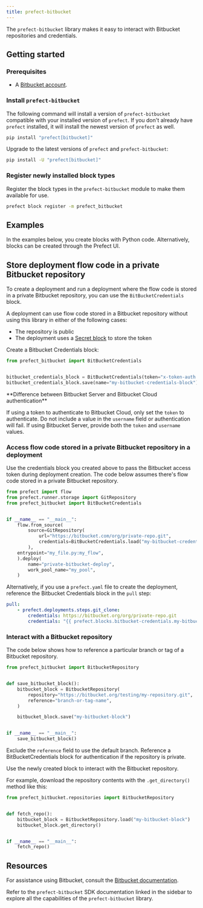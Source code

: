 ```yaml
---
title: prefect-bitbucket
---
```


The `prefect-bitbucket` library makes it easy to interact with Bitbucket repositories and credentials.

## Getting started

### Prerequisites

- A [Bitbucket account](https://bitbucket.org/product).

### Install `prefect-bitbucket`

The following command will install a version of `prefect-bitbucket` compatible with your installed version of `prefect`.
If you don't already have `prefect` installed, it will install the newest version of `prefect` as well.

```bash
pip install "prefect[bitbucket]"
```

Upgrade to the latest versions of `prefect` and `prefect-bitbucket`:

```bash
pip install -U "prefect[bitbucket]"
```

### Register newly installed block types

Register the block types in the `prefect-bitbucket` module to make them available for use.

```bash
prefect block register -m prefect_bitbucket
```

## Examples

In the examples below, you create blocks with Python code.
Alternatively, blocks can be created through the Prefect UI.

## Store deployment flow code in a private Bitbucket repository

To create a deployment and run a deployment where the flow code is stored in a private Bitbucket repository, you can use the `BitBucketCredentials` block.

A deployment can use flow code stored in a Bitbucket repository without using this library in either of the following cases:

- The repository is public
- The deployment uses a [Secret block](/3.0/resources/secrets) to store the token

Create a Bitbucket Credentials block:

```python
from prefect_bitbucket import BitBucketCredentials


bitbucket_credentials_block = BitBucketCredentials(token="x-token-auth:my-token")
bitbucket_credentials_block.save(name="my-bitbucket-credentials-block")
```

<Info>
**Difference between Bitbucket Server and Bitbucket Cloud authentication**

If using a token to authenticate to Bitbucket Cloud, only set the `token` to authenticate. Do not include a value in the `username` field or authentication will fail. If using Bitbucket Server, provide both the `token` and `username` values.
</Info>

### Access flow code stored in a private Bitbucket repository in a deployment

Use the credentials block you created above to pass the Bitbucket access token during deployment creation. The code below assumes there's flow code stored in a private Bitbucket repository.

```python
from prefect import flow
from prefect.runner.storage import GitRepository
from prefect_bitbucket import BitBucketCredentials


if __name__ == "__main__":
    flow.from_source(
        source=GitRepository(
            url="https://bitbucket.com/org/private-repo.git",
            credentials=BitBucketCredentials.load("my-bitbucket-credentials-block")
        ),
    entrypoint="my_file.py:my_flow",
    ).deploy(
        name="private-bitbucket-deploy",
        work_pool_name="my_pool",
    )
```

Alternatively, if you use a `prefect.yaml` file to create the deployment, reference the Bitbucket Credentials block in the `pull` step:

```yaml
pull:
    - prefect.deployments.steps.git_clone:
        credentials: https://bitbucket.org/org/private-repo.git
        credentials: "{{ prefect.blocks.bitbucket-credentials.my-bitbucket-credentials-block }}"
```

### Interact with a Bitbucket repository

The code below shows how to reference a particular branch or tag of a Bitbucket repository.

```python
from prefect_bitbucket import BitbucketRepository


def save_bitbucket_block():
    bitbucket_block = BitbucketRepository(
        repository="https://bitbucket.org/testing/my-repository.git",
        reference="branch-or-tag-name",
    )

    bitbucket_block.save("my-bitbucket-block")


if __name__ == "__main__":
    save_bitbucket_block()
```

Exclude the `reference` field to use the default branch.
Reference a BitBucketCredentials block for authentication if the repository is private.

Use the newly created block to interact with the Bitbucket repository.

For example, download the repository contents with the `.get_directory()` method like this:

```python
from prefect_bitbucket.repositories import BitbucketRepository


def fetch_repo():
    bitbucket_block = BitbucketRepository.load("my-bitbucket-block")
    bitbucket_block.get_directory()


if __name__ == "__main__":
    fetch_repo()
```

## Resources

For assistance using Bitbucket, consult the [Bitbucket documentation](https://bitbucket.org/product/guides).

Refer to the `prefect-bitbucket` SDK documentation linked in the sidebar to explore all the capabilities of the `prefect-bitbucket` library.
